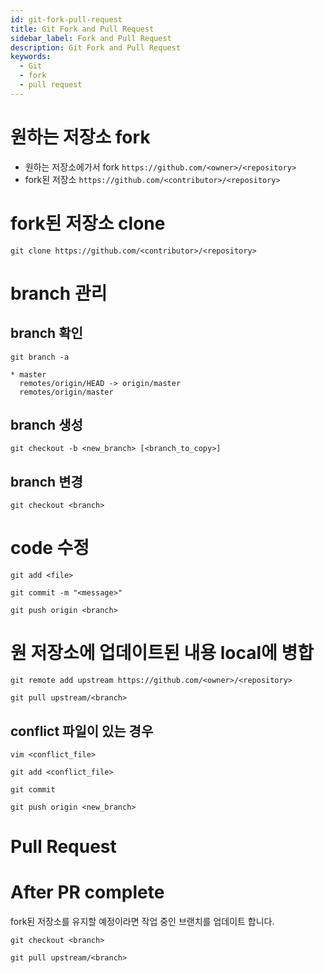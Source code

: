 ```yaml
---
id: git-fork-pull-request
title: Git Fork and Pull Request
sidebar_label: Fork and Pull Request
description: Git Fork and Pull Request
keywords:
  - Git
  - fork
  - pull request
---
```


# 원하는 저장소 fork

- 원하는 저장소에가서 fork
  `https://github.com/<owner>/<repository>`
- fork된 저장소
  `https://github.com/<contributor>/<repository>`

# fork된 저장소 clone

```shell
git clone https://github.com/<contributor>/<repository>
```

# branch 관리

## branch 확인

```shell
git branch -a
```

```shell
* master
  remotes/origin/HEAD -> origin/master
  remotes/origin/master
```

## branch 생성

```shell
git checkout -b <new_branch> [<branch_to_copy>]
```

## branch 변경

```shell
git checkout <branch>
```

# code 수정

```shell
git add <file>
```

```shell
git commit -m "<message>"
```

```shell
git push origin <branch>
```

# 원 저장소에 업데이트된 내용 local에 병합

```shell
git remote add upstream https://github.com/<owner>/<repository>
```

```shell
git pull upstream/<branch>
```

## conflict 파일이 있는 경우

```shell
vim <conflict_file>
```

```shell
git add <conflict_file>
```

```shell
git commit
```

```shell
git push origin <new_branch>
```

# Pull Request

# After PR complete

fork된 저장소를 유지할 예정이라면 작업 중인 브랜치를 업데이트 합니다.

```shell
git checkout <branch>
```

```shell
git pull upstream/<branch>
```
